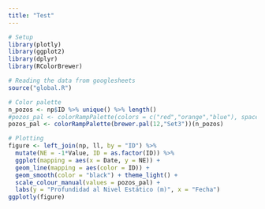 ```yaml
---
title: "Test"
---
```


```r
# Setup
library(plotly)
library(ggplot2)
library(dplyr)
library(RColorBrewer)

# Reading the data from googlesheets
source("global.R")

# Color palette
n_pozos <- np$ID %>% unique() %>% length()
#pozos_pal <- colorRampPalette(colors = c("red","orange","blue"), space = "Lab")(n_pozos)
pozos_pal <- colorRampPalette(brewer.pal(12,"Set3"))(n_pozos)

# Plotting
figure <- left_join(np, ll, by = "ID") %>% 
  mutate(NE = -1*Value, ID = as.factor(ID)) %>% 
  ggplot(mapping = aes(x = Date, y = NE)) + 
  geom_line(mapping = aes(color = ID)) + 
  geom_smooth(color = "black") + theme_light() + 
  scale_colour_manual(values = pozos_pal) +
  labs(y = "Profundidad al Nivel Estático (m)", x = "Fecha")
ggplotly(figure)

```

